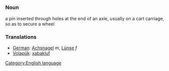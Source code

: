 =={{en}}==
[[Category:English language]]
===Noun===
a pin inserted through holes at the end of an axle, usually on a cart carriage, so as to secure a wheel

=== Translations ===
*[[German]]: [[Achsnagel]] ''m'', [[Lünse]] ''f''
*[[Volapük]]: [[xabakluf]]